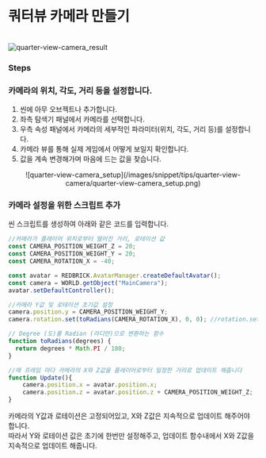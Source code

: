 
# 쿼터뷰 카메라 만들기

<br/>
<img src='/images/snippet/tips/quarter-view-camera/quarter-view-camera_result.gif' alt='quarter-view-camera_result' loading="lazy" decoding="async" style={{width: '100%'}}/>

### Steps

<Steps>

### 카메라의 위치, 각도, 거리 등을 설정합니다.

1. 씬에 아무 오브젝트나 추가합니다.  
2. 좌측 탐색기 패널에서 카메라를 선택합니다.  
3. 우측 속성 패널에서 카메라의 세부적인 파라미터(위치, 각도, 거리 등)를 설정합니다.  
4. 카메라 뷰를 통해 실제 게임에서 어떻게 보일지 확인합니다.  
5. 값을 계속 변경해가며 마음에 드는 값을 찾습니다.  

<center>![quarter-view-camera_setup](/images/snippet/tips/quarter-view-camera/quarter-view-camera_setup.png)</center>

### 카메라 설정을 위한 스크립트 추가

씬 스크립트를 생성하여 아래와 같은 코드를 입력합니다.  

```js showLineNumbers copy
//카메라가 플레이어 위치로부터 떨어진 거리, 로테이션 값
const CAMERA_POSITION_WEIGHT_Z = 20;
const CAMERA_POSITION_WEIGHT_Y = 20; 
const CAMERA_ROTATION_X = -40;

const avatar = REDBRICK.AvatarManager.createDefaultAvatar();
const camera = WORLD.getObject("MainCamera");
avatar.setDefaultController();

//카메라 Y값 및 로테이션 초기값 설정
camera.position.y = CAMERA_POSITION_WEIGHT_Y;
camera.rotation.set(toRadians(CAMERA_ROTATION_X), 0, 0); //rotation.set() 메소드는 매개변수를 라디안으로 입력 받습니다

// Degree (도)를 Radian (라디안)으로 변환하는 함수
function toRadians(degrees) {
  return degrees * Math.PI / 180;
}

//매 프레임 마다 카메라의 X와 Z값을 플레이어로부터 일정한 거리로 업데이트 해줍니다
function Update(){
    camera.position.x = avatar.position.x;
    camera.position.z = avatar.position.z + CAMERA_POSITION_WEIGHT_Z;
}
```
카메라의 Y값과 로테이션은 고정되어있고, X와 Z값은 지속적으로 업데이트 해주어야 합니다.  
따라서 Y와 로테이션 값은 초기에 한번만 설정해주고, 업데이트 함수내에서 X와 Z값을 지속적으로 업데이트 해줍니다. 
</Steps>